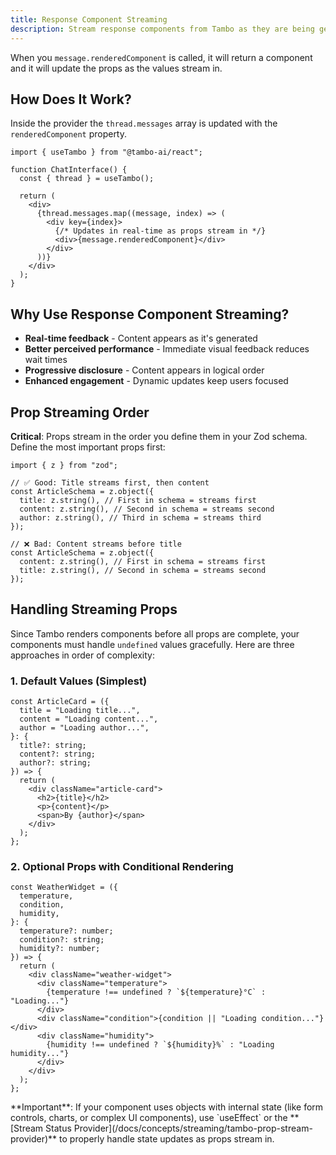 ```yaml
---
title: Response Component Streaming
description: Stream response components from Tambo as they are being generated with real-time prop updates.
---
```


When you `message.renderedComponent` is called, it will return a component and it will update the props as the values stream in.

## How Does It Work?

Inside the provider the `thread.messages` array is updated with the `renderedComponent` property.

```tsx title="basic-streaming.tsx"
import { useTambo } from "@tambo-ai/react";

function ChatInterface() {
  const { thread } = useTambo();

  return (
    <div>
      {thread.messages.map((message, index) => (
        <div key={index}>
          {/* Updates in real-time as props stream in */}
          <div>{message.renderedComponent}</div>
        </div>
      ))}
    </div>
  );
}
```

## Why Use Response Component Streaming?

- **Real-time feedback** - Content appears as it's generated
- **Better perceived performance** - Immediate visual feedback reduces wait times
- **Progressive disclosure** - Content appears in logical order
- **Enhanced engagement** - Dynamic updates keep users focused

## Prop Streaming Order

**Critical**: Props stream in the order you define them in your Zod schema. Define the most important props first:

```tsx title="schema-order-example.tsx"
import { z } from "zod";

// ✅ Good: Title streams first, then content
const ArticleSchema = z.object({
  title: z.string(), // First in schema = streams first
  content: z.string(), // Second in schema = streams second
  author: z.string(), // Third in schema = streams third
});

// ❌ Bad: Content streams before title
const ArticleSchema = z.object({
  content: z.string(), // First in schema = streams first
  title: z.string(), // Second in schema = streams second
});
```

## Handling Streaming Props

Since Tambo renders components before all props are complete, your components must handle `undefined` values gracefully. Here are three approaches in order of complexity:

### 1. Default Values (Simplest)

```tsx title="default-values.tsx"
const ArticleCard = ({
  title = "Loading title...",
  content = "Loading content...",
  author = "Loading author...",
}: {
  title?: string;
  content?: string;
  author?: string;
}) => {
  return (
    <div className="article-card">
      <h2>{title}</h2>
      <p>{content}</p>
      <span>By {author}</span>
    </div>
  );
};
```

### 2. Optional Props with Conditional Rendering

```tsx title="optional-props.tsx"
const WeatherWidget = ({
  temperature,
  condition,
  humidity,
}: {
  temperature?: number;
  condition?: string;
  humidity?: number;
}) => {
  return (
    <div className="weather-widget">
      <div className="temperature">
        {temperature !== undefined ? `${temperature}°C` : "Loading..."}
      </div>
      <div className="condition">{condition || "Loading condition..."}</div>
      <div className="humidity">
        {humidity !== undefined ? `${humidity}%` : "Loading humidity..."}
      </div>
    </div>
  );
};
```

<Callout type="warn" title="Objects with State">
  **Important**: If your component uses objects with internal state (like form
  controls, charts, or complex UI components), use `useEffect` or the **[Stream
  Status Provider](/docs/concepts/streaming/tambo-prop-stream-provider)** to
  properly handle state updates as props stream in.
</Callout>
